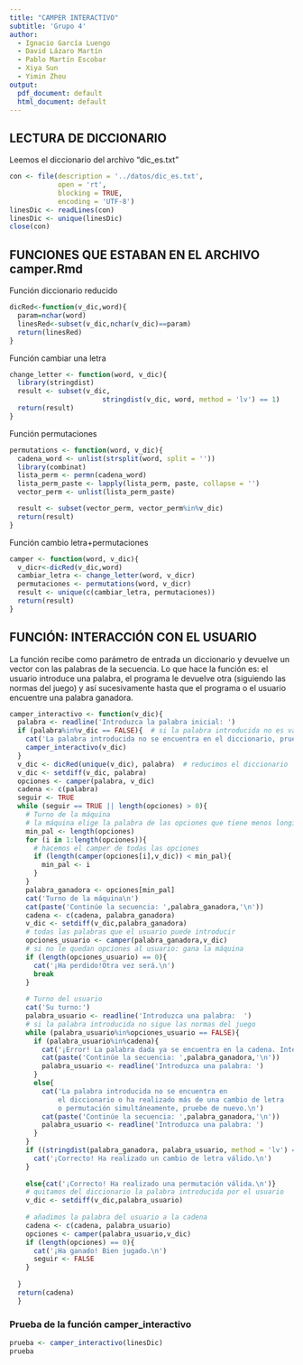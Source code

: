 ```yaml
---
title: "CAMPER INTERACTIVO"
subtitle: 'Grupo 4'
author: 
  - Ignacio García Luengo
  - David Lázaro Martín
  - Pablo Martín Escobar
  - Xiya Sun 
  - Yimin Zhou
output:
  pdf_document: default
  html_document: default
---
```

## LECTURA DE DICCIONARIO
Leemos el diccionario del archivo "dic_es.txt"
```r
con <- file(description = '../datos/dic_es.txt',
            open = 'rt',
            blocking = TRUE,
            encoding = 'UTF-8')
linesDic <- readLines(con)
linesDic <- unique(linesDic)
close(con)
```

## FUNCIONES QUE ESTABAN EN EL ARCHIVO camper.Rmd

Función diccionario reducido
```r
dicRed<-function(v_dic,word){
  param=nchar(word)
  linesRed<-subset(v_dic,nchar(v_dic)==param)
  return(linesRed)
}
```

Función cambiar una letra
```r
change_letter <- function(word, v_dic){
  library(stringdist)
  result <- subset(v_dic, 
                       stringdist(v_dic, word, method = 'lv') == 1)  
  return(result)
}
```

Función permutaciones
```r
permutations <- function(word, v_dic){
  cadena_word <- unlist(strsplit(word, split = ''))  
  library(combinat)
  lista_perm <- permn(cadena_word)
  lista_perm_paste <- lapply(lista_perm, paste, collapse = '')  
  vector_perm <- unlist(lista_perm_paste)

  result <- subset(vector_perm, vector_perm%in%v_dic)  
  return(result)
}
```

Función cambio letra+permutaciones
```r
camper <- function(word, v_dic){
  v_dicr<-dicRed(v_dic,word)
  cambiar_letra <- change_letter(word, v_dicr)
  permutaciones <- permutations(word, v_dicr)
  result <- unique(c(cambiar_letra, permutaciones))
  return(result)
}
```

## FUNCIÓN: INTERACCIÓN CON EL USUARIO
La función recibe como parámetro de entrada un diccionario y devuelve un vector con las palabras de la secuencia.
Lo que hace la función es: el usuario introduce una palabra, el programa le devuelve otra (siguiendo las normas del juego) y así sucesivamente hasta que el programa o el usuario encuentre una palabra ganadora.

```r
camper_interactivo <- function(v_dic){
  palabra <- readline('Introduzca la palabra inicial: ')
  if (palabra%in%v_dic == FALSE){  # si la palabra introducida no es válida
    cat('La palabra introducida no se encuentra en el diccionario, pruebe de nuevo.\n')
    camper_interactivo(v_dic)
  }
  v_dic <- dicRed(unique(v_dic), palabra)  # reducimos el diccionario
  v_dic <- setdiff(v_dic, palabra)
  opciones <- camper(palabra, v_dic)
  cadena <- c(palabra)
  seguir <- TRUE  
  while (seguir == TRUE || length(opciones) > 0){
    # Turno de la máquina
    # la máquina elige la palabra de las opciones que tiene menos longitud en su camper
    min_pal <- length(opciones)
    for (i in 1:length(opciones)){
      # hacemos el camper de todas las opciones
      if (length(camper(opciones[i],v_dic)) < min_pal){
        min_pal <- i
      }
    }
    palabra_ganadora <- opciones[min_pal]  
    cat('Turno de la máquina\n')
    cat(paste('Continúe la secuencia: ',palabra_ganadora,'\n'))
    cadena <- c(cadena, palabra_ganadora)
    v_dic <- setdiff(v_dic,palabra_ganadora)
    # todas las palabras que el usuario puede introducir
    opciones_usuario <- camper(palabra_ganadora,v_dic)  
    # si no le quedan opciones al usuario: gana la máquina
    if (length(opciones_usuario) == 0){
      cat('¡Ha perdido!Otra vez será.\n')
      break
    }
    
    # Turno del usuario
    cat('Su turno:')
    palabra_usuario <- readline('Introduzca una palabra:  ')
    # si la palabra introducida no sigue las normas del juego
    while (palabra_usuario%in%opciones_usuario == FALSE){  
      if (palabra_usuario%in%cadena){
        cat('¡Error! La palabra dada ya se encuentra en la cadena. Intente de nuevo.\n')
        cat(paste('Continúe la secuencia: ',palabra_ganadora,'\n'))
        palabra_usuario <- readline('Introduzca una palabra: ')
      }
      else{
        cat('La palabra introducida no se encuentra en 
            el diccionario o ha realizado más de una cambio de letra 
            o permutación simultáneamente, pruebe de nuevo.\n')
        cat(paste('Continúe la secuencia: ',palabra_ganadora,'\n'))
        palabra_usuario <- readline('Introduzca una palabra: ')
      }
    }
    if ((stringdist(palabra_ganadora, palabra_usuario, method = 'lv') == 1)){
      cat('¡Correcto! Ha realizado un cambio de letra válido.\n')
    }
    
    else{cat('¡Correcto! Ha realizado una permutación válida.\n')}
    # quitamos del diccionario la palabra introducida por el usuario
    v_dic <- setdiff(v_dic,palabra_usuario)
    
    # añadimos la palabra del usuario a la cadena
    cadena <- c(cadena, palabra_usuario)  
    opciones <- camper(palabra_usuario,v_dic)
    if (length(opciones) == 0){
      cat('¡Ha ganado! Bien jugado.\n')
      seguir <- FALSE
    }
    
  }
  return(cadena)
  }
```

### Prueba de la función camper_interactivo
```r
prueba <- camper_interactivo(linesDic)
prueba
```

